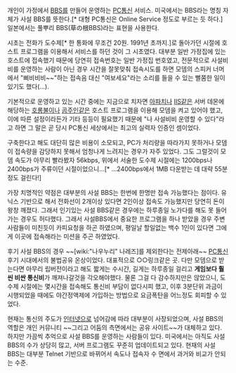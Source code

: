 개인이 가정에서 [[BBS|BBS]]를 만들어 운영하는 [[PC통신]] 서비스. 미국에서는 BBS라는 명칭 자체가 사설 BBS를 뜻한다.[* 대형 PC통신은 Online Service 정도로 부르는 듯 하다.] 일본에서는 풀뿌리 BBS(草の根BBS)라는 표현을 사용한다.

시초는 전화가 도수제[* 한 통화에 무조건 20원. 1991년 초까지.]로 돌아가던 시절에 호스트 프로그램을 이용해서 서비스를 하던 것이 그 시초였다. 대부분 일반 가정집에 있는 호스트에 접속했기 때문에 당연히 접속번호는 일반 가정집 번호였고, 전문적으로 사설비비를 운영하는 사람이 아닌 경우 시간을 잘못맞춰 접속시도를 하면 모뎀의 스피커 너머에서 "삐비비비~~"하는 접속음 대신 "여보세요"라는 소리를 들을 수 있는 뻘쭘한 일이 있기도 했다(...).

기본적으로 운영하고 있는 시간 중에는 지금으로 치자면 [[아파치]]나 [[IIS]]같은 서버 데몬에 해당하는 [[호롱불]]이나 [[곰주인]]같은 호스트 프로그램을 이용해 모뎀을 켜고 있어야 했고, 이에 따른 설정이라든가 기타 등등이 필요했기 때문에 "나 사설비비 운영할 수 있다"라고 하면 그 말은 곧 당시 PC통신 세상에서는 최고의 실력자 인증인 셈이었다.

구축한다고 해도 대단히 많은 비용이 소모되고, PC가 처리량을 따라가지 못하거나 모뎀이 접속량을 감당하지 못해서 엄청나게 느려지는 경우가 자주 있었다. 그도 그럴것이 모뎀 속도가 아무리 빨라봤자 56kbps, 위에서 서술한 도수제 시절에는 1200bps나 2400bps가 주류이던 시절이었으니...[* ...2400bps에서 1MB 다운받는 데 대략 55분 정도 걸린다!]

가장 치명적인 약점은 대부분의 사설 BBS는 한번에 한명만 접속 가능했다는 점이다. 유닉스 기반으로 해서 전화선이 2개이상 있다면 2인이상 접속도 가능했지만 당연히 돈이 왕창 깨졌다. 그래서 인기있는 사설 BBS같은 경우에는 하루종일 노가다를 해도 못 들어가는 경우도 허다했다. 그래서 사설BBS에서 중요한 프로그램을 하나 받았을 경우 주변 사람들이 미친듯이 카피요청을 하곤 하였으며, 평일날 할일없는 백수 1인이 있다면 그에게 이곳에 접속해라는 미션을 주곤 하였었다.

후기 사설 BBS의 경우 ~~[wiki:"나우누리" 나레즈]를 제외한다는 전제아래~~ [[PC통신]] 후기 시대에서의 불법공유 온상이었다. 대표적으로 ○○링크같은 곳. 다만 모뎀으로 받는다면 아무리 립버전이라고 해도 짧게는 수시간,  길게는 하루종일 걸리고 '''게임보다 훨씬 비싼 통신비'''가 깨져나갈것을 각오해야했다. 물론 그걸 다 감수하지만은 않았으니, 도수제 시절에는 몇시간을 접속해도 통신비 부담이 없다시피 했고, 이후 3분단위 과금이 시행되었을 때에도 야간정액제에 가입하는 방법으로 요금폭탄을 어느정도 회피할 수 있었다.

현재는 통신의 주도가 [[인터넷]]으로 넘어감에 따라 대부분이 사장되었으며, 사설 BBS의 역할은 개인 커뮤니티 ~~그리고 어둠의 측면에서는 공유 사이트~~가 대체하고 있다. 하지만 가끔씩 추억으로 사설 BBS를 운영하는 사람들이 있다.  미국에서는 아직도 사설 BBS의 수가 상당히 많고, 서버 프로그램도 꾸준히 업데이트되고 있다. 현재의 사설 BBS는 대부분 Telnet 기반으로 바뀌어서 속도나 접속자 수 면에서 과거와 비교가 안되는 수준.
